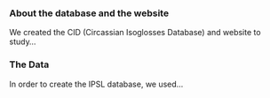 ### About the database and the website

We created the CID (Circassian Isoglosses Database) and
website to study...

### The Data
In order to create the IPSL database, we used...

